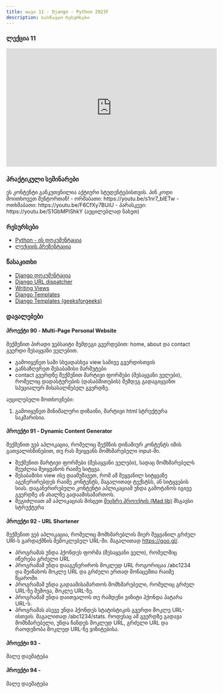 ```yaml
---
title: თავი 11 - Django - Python 2023F
description: სასწავლო რესურსები
---
```


### ლექცია 11
<iframe width="560" height="315" src="https://www.youtube.com/embed/Ai0GVpRiYq4" title="YouTube video player" frameborder="0" allow="accelerometer; autoplay; clipboard-write; encrypted-media; gyroscope; picture-in-picture; web-share" allowfullscreen></iframe>

### პრაქტიკული სემინარები

<Card>
<PinCodeProtectedContent>
    <Locked>
        ეს კონტენტი განკუთვნილია აქტიური სტუდენტებისთვის.
        პინ კოდი მოითხოვეთ მენტორთან!
    </Locked>
    <Unlocked>
        - ორშაბათი: https://youtu.be/s1nr7_bIETw
        - ოთხშაბათი: https://youtu.be/F6CfXy7BUiU
        - პარასკევი: https://youtu.be/S1GbMPiShkY (აუცილებლად ნახეთ)
    </Unlocked>
</PinCodeProtectedContent>
</Card>

### რესურსები
- [Python - ის დოკუმენტაცია](https://docs.python.org/3/library/)
- [ლექციის პრეზენტაცია](https://docs.google.com/presentation/d/1PXfIWO_o4X5hfOkWt8UgZAL2S3xFfhtFZYartThpm8w/edit?usp=sharing)

### წასაკითხი
- [Django დოკუმენტაცია](https://docs.djangoproject.com/en/4.2/)
- [Django URL dispatcher](https://docs.djangoproject.com/en/4.2/topics/http/urls/)
- [Writing Views](https://docs.djangoproject.com/en/4.2/topics/http/views/)
- [Django Templates](https://docs.djangoproject.com/en/4.2/topics/templates/)
- [Django Templates (geeksforgeeks)](https://www.geeksforgeeks.org/django-templates/)


### დავალებები

#### პროექტი 90 - Multi-Page Personal Website

შექმენით პირადი ვებსაიტი შემდეგი გვერდებით: home, about და contact გვერდი შესაყვანი ველებით.
- გამოიყენეთ სამი სხვადასხვა view სამივე გვერდისთვის
- განსაზღვრეთ შესაბამისი მარშუტები
- contact გვერდზე შექმენით მარტივი ფორმები (შესაყვანი ველები), რომელიც დადასტურების (დასაბმითების) შემდეგ გადაგიყვანთ სპეციალურ მისასალმებელ გვერდზე.

აუცილებელი მოთხოვნები:
1. გამოიყენეთ მინიმალური დიზაინი, მარტივი html სტრუქტურა საკმარისია.

#### პროექტი 91 - Dynamic Content Generator

შექმენით ვებ აპლიკაცია, რომელიც შექმნის დინამიურ კონტენტს იმის გათვალისწინებით, თუ რას შეიყვანს მომხმარებელი input-ში.
- შექმენით მარტივი ფორმები (შესაყვანი ველები), სადაც მომხმარებელს შეუძლია შეიყვანოს რაიმე სიტყვა.
- შესაბამისი view ისე დაამუშავეთ, რომ ამ შეყვანილ სიტყვაზე აგენერირებდეს რაიმე კონტენტს, მაგალითად ტექსტსს, ან სიტყვების სიას. დაგანერირებული კონტენტი აპლიკაციამ უნდა გამოტანოს იგივე გვერდზე ან ახალზე გადაამისამართოს.
- შეგიძლიათ ამ აპლიკაციას მისცეთ [მეცხრე პროექტის (Mad lib)](https://bitcamp.ge/classes/python/2023f/week-1#%E1%83%9E%E1%83%A0%E1%83%9D%E1%83%94%E1%83%A5%E1%83%A2%E1%83%98-9---mad-lib "Mad lib") მსგავსი სტრუქტურა

#### პროექტი 92 - URL Shortener
შექმენით ვებ აპლიკაცია, რომელიც მომხმარებლის მიერ შეყვანილ გრძელ URl-ს გარდაქმნის შემოკლებულ URL-ში.
მაგალითად https://goo.gl/.
- პროგრამას უნდა ჰქონდეს ფორმა (შესაყვანი ველი), რომელშიც იწერება გრძელი URL
- პროგრამამ უნდა დააგენერიროს მოკლედ URL როგორიცაა /abc1234 და შეინახოს მოკლე URL და გრძელი ერთად მონაცემთა რაიმე წყაროში
- პროგრამამ უნდა გადაამისამართოს მომხმარებელი, რომელიც გრძელ URL-ზე შემოვა, მოკლე URL-ზე.
- პროგრამამ უნდა დაითვალოს თუ რამდენი ვიზიტი ჰქონდა პატარა URL-ს.
- პროგრამას ასევე უნდა ჰქონდეს სტატისტიკის გვერდი მოკლე URL-ისთვის. მაგალითად /abc1234/stats.
როდესაც ამ გვერდზე გადავა მომხმარებელი, უნდა ჩანდეს მოკლედ URL, გრძელი URL და რაოდენობა მოკლედ URL-ზე ვიზიტებისა.


#### პროექტი 93 - 
მალე დაემატება

#### პროექტი 94 - 
მალე დაემატება